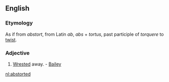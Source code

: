 ==English==

===Etymology===
As if from ''abstort'', from Latin ''ab'', ''abs'' + ''tortus'', past participle of ''torquere'' to [[twist]].
===Adjective===
{{en-adj}}

# {{context|obsolete}} [[wrested|Wrested]] away. - [[Bailey]]

[[nl:abstorted]]